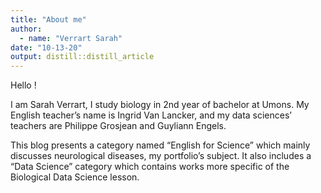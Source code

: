 ```yaml
---
title: "About me"
author:
  - name: "Verrart Sarah" 
date: "10-13-20"
output: distill::distill_article
---
```


Hello ! 

I am Sarah Verrart, I study biology in 2nd year of bachelor at Umons. My English teacher's name is Ingrid Van Lancker, and my data sciences' teachers are Philippe Grosjean and Guyliann Engels. 

This blog presents a category named "English for Science" which mainly discusses neurological diseases, my portfolio's subject. It also includes a "Data Science" category which contains works more specific of the Biological Data Science lesson. 
